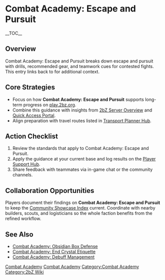 {{Short description|Combat Academy: Escape and Pursuit breaks down escape and pursuit with drills, recommended gear, and teamwork cues for contested fights}}
= Combat Academy: Escape and Pursuit =
{{2bZ Navbox}}
__TOC__

== Overview ==
Combat Academy: Escape and Pursuit breaks down escape and pursuit with drills, recommended
gear, and teamwork cues for contested fights. This entry links back to [[Category:Combat
Academy|Combat Academy]] for additional context.

== Core Strategies ==
* Focus on how '''Combat Academy: Escape and Pursuit''' supports long-term progress on [[play.2bz.org]].
* Combine this guidance with insights from [[2bZ Server Overview]] and [[Quick Access Portal]].
* Align preparation with travel routes listed in [[Transport Planner Hub]].

== Action Checklist ==
# Review the [[Category:Combat Academy|Combat Academy]] standards that apply to Combat Academy: Escape and Pursuit.
# Apply the guidance at your current base and log results on the [[Player Support Hub]].
# Share feedback with teammates via in-game chat or the community channels.

== Collaboration Opportunities ==
Players document their findings on '''Combat Academy: Escape and Pursuit''' to keep the
[[Community Showcase Index]] current. Coordinate with nearby builders, scouts, and
logisticians so the whole faction benefits from the refined workflow.

== See Also ==
* [[Combat Academy: Obsidian Box Defense]]
* [[Combat Academy: End Crystal Etiquette]]
* [[Combat Academy: Debuff Management]]

[[Category:Combat Academy]]
[[Category:2bZ Wiki]]
